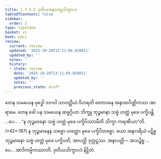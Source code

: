 ```yaml
---
title: 1.7.5.2 ဒုတိယအနာဟဋသိက္ခာပဒ
tableOfContents: false
sidebar:
  order: 2
type: tipitaka
basket: vi
book: paci
review:
  current: review
  updated: '2025-10-20T13:11:04.020011'
  updated_by: ''
  notes: ''
  history:
  - state: review
    date: '2025-10-20T13:11:04.020011'
    updated_by: ''
    notes: ''
    previous_state: draft
---
```



<DynamicBreadcrumb />


<ReviewStatus review={frontmatter.review} showDetails={true} />

<HypothesisAnnotation frontmatter={frontmatter} />

<Division number="618" book="paci" e="ch" v="2" p="255">

<Paragraph number="1894" book="paci">
တေန သမယေန ဗုဒ္ဓေါ ဘဂဝါ သာဝတ္ထိယံ ဝိဟရတိ ဇေတဝနေ အနာထပိဏ္ဍိကဿ အာရာမေ. တေန ခေါ ပန သမယေန ဆဗ္ဗဂ္ဂိယာ ဘိက္ခူ ဘုဉ္ဇမာနာ သဗ္ဗံ ဟတ္ထံ မုခေ ပက္ခိပန္တိ …ပေ… .
</Paragraph>

<Paragraph number="1895" book="paci">
<Emphasis>“န ဘုဉ္ဇမာနော သဗ္ဗံ ဟတ္ထံ မုခေ ပက္ခိပိဿာမီတိ သိက္ခာ ကရဏီယာ”</Emphasis>တိ. (*42*:<Emphasis>187</Emphasis>)
</Paragraph>

<Paragraph number="1896" book="paci">
န ဘုဉ္ဇမာနေန သဗ္ဗော ဟတ္ထော မုခေ ပက္ခိပိတဗ္ဗော. ယော အနာဒရိယံ ပဋိစ္စ ဘုဉ္ဇမာနော သဗ္ဗံ ဟတ္ထံ မုခေ ပက္ခိပတိ, အာပတ္တိ ဒုက္ကဋဿ.
</Paragraph>

<Paragraph number="1897" book="paci">
အနာပတ္တိ— အသဉ္စိစ္စ …ပေ… အာဒိကမ္မိကဿာတိ.

</Paragraph>
</Division>

<Paragraph number="1898" type="center" book="paci">
ဒုတိယသိက္ခာပဒံ နိဋ္ဌိတံ.
</Paragraph>